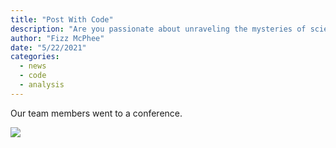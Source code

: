 ```yaml
---
title: "Post With Code"
description: "Are you passionate about unraveling the mysteries of science? Eager to explore the frontiers of machine learning, delve into the complexities of amyloids, or pioneer advancements in antimicrobial peptides (AMPs)? Look no further!"
author: "Fizz McPhee"
date: "5/22/2021"
categories:
  - news
  - code
  - analysis
---
```



Our team members went to a conference.

![](../fig/random/IMG_1174.jpeg)
